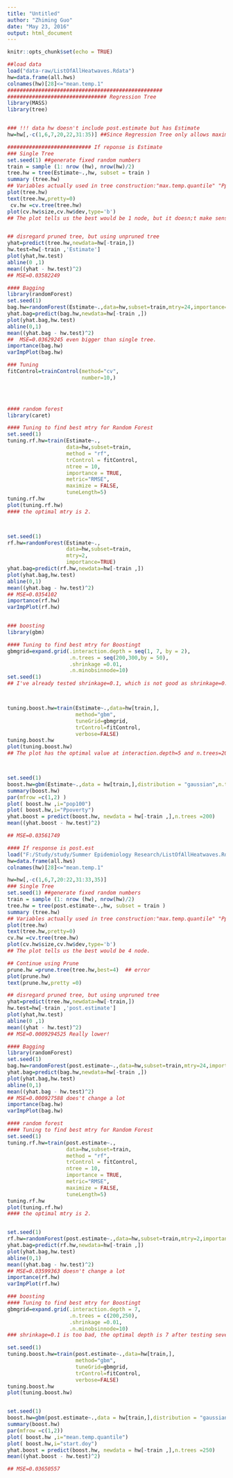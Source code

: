 ```yaml
---
title: "Untitled"
author: "Zhiming Guo"
date: "May 23, 2016"
output: html_document
---
```


```r
knitr::opts_chunk$set(echo = TRUE)
```

```r
##load data
load("data-raw/ListOfAllHeatwaves.Rdata")
hw=data.frame(all.hws)
colnames(hw)[28]<="mean.temp.1"
##################################################
################################ Regression Tree
library(MASS)
library(tree)


### !!! data hw doesn't include post.estimate but has Estimate
hw=hw[,-c(1,6,7,20,22,31:35)] ##Since Regression Tree only allows maximum 32 factors, also, there are some useless columns 

########################### If reponse is Estimate
### Single Tree
set.seed(1) ##generate fixed random numbers
train = sample (1: nrow (hw), nrow(hw)/2)
tree.hw = tree(Estimate~.,hw, subset = train )
summary (tree.hw)
## Variables actually used in tree construction:"max.temp.quantile" "Ppoverty"          "mean.temp"
plot(tree.hw)
text(tree.hw,pretty=0)
 cv.hw =cv.tree(tree.hw)
plot(cv.hw$size,cv.hw$dev,type='b')
## The plot tells us the best would be 1 node, but it doesn;t make sense.


## disregard pruned tree, but using unpruned tree
yhat=predict(tree.hw,newdata=hw[-train,])
hw.test=hw[-train ,'Estimate']
plot(yhat,hw.test)
abline(0 ,1)
mean((yhat - hw.test)^2)
## MSE=0.03582249
```

```r
#### Bagging
library(randomForest)
set.seed(1)
bag.hw=randomForest(Estimate~.,data=hw,subset=train,mtry=24,importance=TRUE)
yhat.bag=predict(bag.hw,newdata=hw[-train ,])
plot(yhat.bag,hw.test)
abline(0,1)
mean((yhat.bag - hw.test)^2)
##  MSE=0.03629245 even bigger than single tree.
importance(bag.hw)
varImpPlot(bag.hw)
```

```r
### Tuning
fitControl=trainControl(method="cv",
                        number=10,)


            

```

```r
#### random forest
library(caret)

#### Tuning to find best mtry for Random Forest
set.seed(1)
tuning.rf.hw=train(Estimate~.,
                   data=hw,subset=train,
                   method = "rf",
                   trControl = fitControl,
                   ntree = 10,
                   importance = TRUE,
                   metric="RMSE",
                   maximize = FALSE,
                   tuneLength=5)
tuning.rf.hw
plot(tuning.rf.hw)
#### the optimal mtry is 2.



set.seed(1)
rf.hw=randomForest(Estimate~.,
                   data=hw,subset=train,
                   mtry=2,
                   importance=TRUE)
yhat.bag=predict(rf.hw,newdata=hw[-train ,])
plot(yhat.bag,hw.test)
abline(0,1)
mean((yhat.bag - hw.test)^2)
## MSE=0.0354102
importance(rf.hw)
varImpPlot(rf.hw)



```


```r
### boosting
library(gbm)

#### Tuning to find best mtry for Boostingt
gbmgrid=expand.grid(.interaction.depth = seq(1, 7, by = 2),
                    .n.trees = seq(200,300,by = 50),
                    .shrinkage =0.01,
                    .n.minobsinnode=10)
set.seed(1)
## I've already tested shrinkage=0.1, which is not good as shrinkage=0.01, to speed the process, I cut 0.1 off.



tuning.boost.hw=train(Estimate~.,data=hw[train,],
                      method="gbm",
                      tuneGrid=gbmgrid,
                      trControl=fitControl,
                      verbose=FALSE)
tuning.boost.hw
plot(tuning.boost.hw)
## The plot has the optimal value at interaction.depth=5 and n.trees=200. 



set.seed(1)
boost.hw=gbm(Estimate~.,data = hw[train,],distribution = "gaussian",n.trees=200,interaction.depth = 5)
summary(boost.hw)
par(mfrow =c(1,2) )
plot( boost.hw ,i="pop100")
plot( boost.hw,i="Ppoverty")
yhat.boost = predict(boost.hw, newdata = hw[-train ,],n.trees =200)
mean((yhat.boost - hw.test)^2)

## MSE=0.03561749


```

```r
#### If response is post.est
load("F:/Study/study/Summer Epidemiology Research/ListOfAllHeatwaves.Rdata")
hw=data.frame(all.hws)
colnames(hw)[28]<="mean.temp.1"

hw=hw[,-c(1,6,7,20:22,31:33,35)]
### Single Tree
set.seed(1) ##generate fixed random numbers
train = sample (1: nrow (hw), nrow(hw)/2)
tree.hw = tree(post.estimate~.,hw, subset = train )
summary (tree.hw)
## Variables actually used in tree construction:"max.temp.quantile" "Ppoverty"          "mean.temp"
plot(tree.hw)
text(tree.hw,pretty=0)
cv.hw =cv.tree(tree.hw)
plot(cv.hw$size,cv.hw$dev,type='b')
## The plot tells us the best would be 4 node.

## Continue using Prune
prune.hw =prune.tree(tree.hw,best=4)  ## error
plot(prune.hw)
text(prune.hw,pretty =0)

## disregard pruned tree, but using unpruned tree
yhat=predict(tree.hw,newdata=hw[-train,])
hw.test=hw[-train ,'post.estimate']
plot(yhat,hw.test)
abline(0 ,1)
mean((yhat - hw.test)^2)
## MSE=0.0009294525 Really lower!
```

```r
#### Bagging
library(randomForest)
set.seed(1)
bag.hw=randomForest(post.estimate~.,data=hw,subset=train,mtry=24,importance=TRUE)
yhat.bag=predict(bag.hw,newdata=hw[-train ,])
plot(yhat.bag,hw.test)
abline(0,1)
mean((yhat.bag - hw.test)^2)
## MSE=0.000927588 does't change a lot
importance(bag.hw)
varImpPlot(bag.hw)
```

```r
#### random forest
#### Tuning to find best mtry for Random Forest
set.seed(1)
tuning.rf.hw=train(post.estimate~.,
                   data=hw,subset=train,
                   method = "rf",
                   trControl = fitControl,
                   ntree = 10,
                   importance = TRUE,
                   metric="RMSE",
                   maximize = FALSE,
                   tuneLength=5)
tuning.rf.hw
plot(tuning.rf.hw)
#### the optimal mtry is 2.


set.seed(1)
rf.hw=randomForest(post.estimate~.,data=hw,subset=train,mtry=2,importance=TRUE)
yhat.bag=predict(rf.hw,newdata=hw[-train ,])
plot(yhat.bag,hw.test)
abline(0,1)
mean((yhat.bag - hw.test)^2)
## MSE=0.03599363 doesn't change a lot
importance(rf.hw)
varImpPlot(rf.hw)

```

```r
### boosting
#### Tuning to find best mtry for Boostingt
gbmgrid=expand.grid(.interaction.depth = 7,
                    .n.trees = c(200,250),
                    .shrinkage =0.01,
                    .n.minobsinnode=10)
### shrinkage=0.1 is too bad, the optimal depth is 7 after testing several combinations

set.seed(1)
tuning.boost.hw=train(post.estimate~.,data=hw[train,],
                      method="gbm",
                      tuneGrid=gbmgrid,
                      trControl=fitControl,
                      verbose=FALSE)
tuning.boost.hw
plot(tuning.boost.hw)


set.seed(1)
boost.hw=gbm(post.estimate~.,data = hw[train,],distribution = "gaussian",n.trees=250,interaction.depth = 7)
summary(boost.hw)
par(mfrow =c(1,2))
plot( boost.hw ,i="mean.temp.quantile")
plot( boost.hw,i="start.doy")
yhat.boost = predict(boost.hw, newdata = hw[-train ,],n.trees =250)
mean((yhat.boost - hw.test)^2)

## MSE=0.03650557


```
